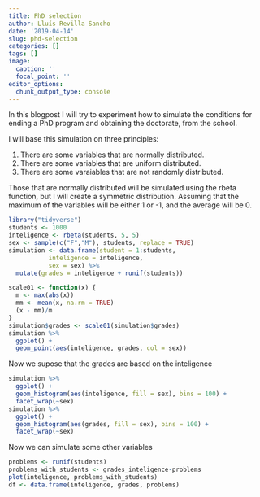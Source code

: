 ```yaml
---
title: PhD selection
author: Lluís Revilla Sancho
date: '2019-04-14'
slug: phd-selection
categories: []
tags: []
image:
  caption: ''
  focal_point: ''
editor_options: 
  chunk_output_type: console
---
```


In this blogpost I will try to experiment how to simulate the conditions for ending a PhD program and obtaining the doctorate, from the school.

I will base this simulation on three principles:

1. There are some variables that are normally distributed.
2. There are some variables that are uniform distributed.
3. There are some varaiables that are not randomly distributed.


Those that are normally distributed will be simulated using the rbeta function, 
but I will create a symmetric distribution. Assuming that the maximum of the variables will be either 1 or -1, and the average will be 0.

```r
library("tidyverse")
students <- 1000
inteligence <- rbeta(students, 5, 5)
sex <- sample(c("F","M"), students, replace = TRUE)
simulation <- data.frame(student = 1:students,
           inteligence = inteligence,
           sex = sex) %>% 
  mutate(grades = inteligence + runif(students))

scale01 <- function(x) {
  m <- max(abs(x))
  mm <- mean(x, na.rm = TRUE)
  (x - mm)/m
}
simulation$grades <- scale01(simulation$grades)
simulation %>% 
  ggplot() +
  geom_point(aes(inteligence, grades, col = sex))
```
Now we supose that the grades are based on the inteligence
```r
simulation %>% 
  ggplot() +
  geom_histogram(aes(inteligence, fill = sex), bins = 100) +
  facet_wrap(~sex)
simulation %>% 
  ggplot() +
  geom_histogram(aes(grades, fill = sex), bins = 100) +
  facet_wrap(~sex)
```
Now we can simulate some other variables
```r
problems <- runif(students)
problems_with_students <- grades_inteligence-problems
plot(inteligence, problems_with_students)
df <- data.frame(inteligence, grades, problems)
```


